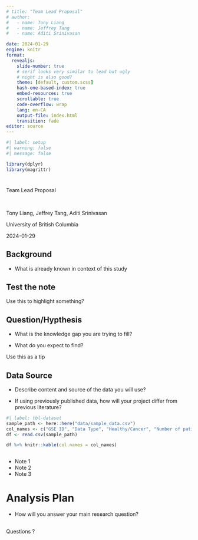 ---
# title: "Team Lead Proposal"
# author: 
#   - name: Tony Liang
#   - name: Jeffrey Tang
#   - name: Aditi Srinivasan

date: 2024-01-29
engine: knitr
format: 
  revealjs:
    slide-number: true
    # serif looks very similar to lead but ugly
    # night is also good?
    theme: [default, custom.scss]
    hash-one-based-index: true
    embed-resources: true
    scrollable: true
    code-overflow: wrap
    lang: en-CA
    output-file: index.html
    transition: fade
editor: source
---

```{r}
#| label: setup
#| warning: false
#| message: false

library(dplyr)
library(magrittr)
```

# {.winter}


::: {.title}

Team Lead Proposal

:::

<br>


::: {.center-text .smaller}

Tony Liang, Jeffrey Tang, Aditi Srinivasan
:::

::: {.center-text}
University of British Columbia
:::

::: {.center-text}
2024-01-29
:::


## Background {.winter}

- What is already known in context of this study

::: {.callout-note}
# Test the note

Use this to highlight something?

:::

## Question/Hypthesis {.winter}

- What is the knowledge gap you are trying to fill?

- What do you expect to find?

::: {.callout-tip}

Use this as a tip

:::


## Data Source {.winter}

- Describe content and source of the data you will use?

- If using previously published data, how will your project differ from previous literature?



```{r}
#| label: tbl-dataset
sample_path <- here::here("data/sample_data.csv")
col_names <- c("GSE ID", "Data Type", "Healthy/Cancer", "Number of patients", "Number of cells", "Sequencing platform", "Cell level annotation availablity")
df <- read.csv(sample_path)

df %>% knitr::kable(col.names = col_names)



```

::: {.notes}

- Note 1 
- Note 2
- Note 3

:::


# Analysis Plan {.winter}

- How will you answer your main research question?


## {.winter}


Questions ?